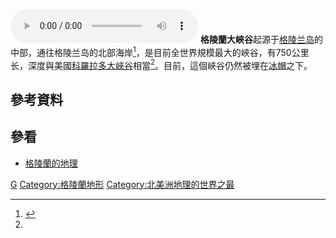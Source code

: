 [[File:Greenland's_Mega-Canyon_beneath_the_Ice_Sheet.ogg|thumb]]
'''格陵蘭大峽谷'''起源于[[格陵兰岛|格陵兰岛]]的中部，通往格陵兰岛的北部海岸<ref name=voachinese>{{cite news |url=http://www.voachinese.com/content/greenland-mega-canyon-20130831/1741008.html |title=科学家发现格陵兰冰帽下750公里长大峡谷 |date=2013-08-31 |accessdate=2013-09-03 |language=zh-hans |archive-date=2013-09-03 |archive-url=https://web.archive.org/web/20130903052910/http://www.voachinese.com/content/greenland-mega-canyon-20130831/1741008.html |dead-url=no }}</ref>，是目前全世界規模最大的峽谷，有750公里长，深度與美國[[科羅拉多大峽谷|科羅拉多大峽谷]]相當<ref name=voachinese />。目前，這個峽谷仍然被埋在[[冰帽|冰帽]]之下。

==參考資料==
{{reflist}}

==參看==
*[[格陵蘭的地理|格陵蘭的地理]]

{{格陵蘭小作品}}
[[Category:北美洲峽谷|G]]
[[Category:格陵蘭地形|Category:格陵蘭地形]]
[[Category:北美洲地理的世界之最|Category:北美洲地理的世界之最]]